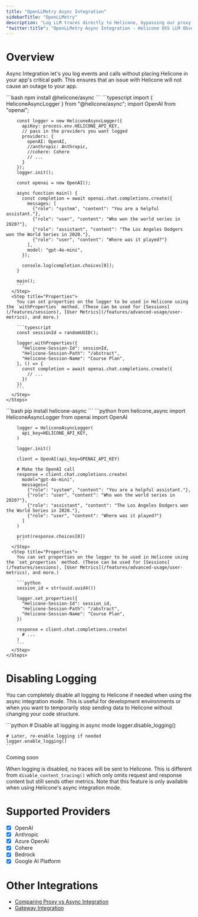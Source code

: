 ```yaml
---
title: "OpenLLMetry Async Integration"
sidebarTitle: "OpenLLMetry"
description: "Log LLM traces directly to Helicone, bypassing our proxy, with OpenLLMetry. Supports OpenAI, Anthropic, Azure OpenAI, Cohere, Bedrock, Google AI Platform, and more."
"twitter:title": "OpenLLMetry Async Integration - Helicone OSS LLM Observability"
---
```


# Overview

Async Integration let's you log events and calls without placing Helicone in your app's critical
path. This ensures that an issue with Helicone will not cause an outage to your app.

<Tabs>
  <Tab title="Node.js">
    <Steps>
      <Step title="Install Helicone Async">
        ```bash
        npm install @helicone/async
        ```
      </Step>
      <Step title="Initialize Logger">
        ```typescript
        import { HeliconeAsyncLogger } from "@helicone/async";
        import OpenAI from "openai";

        const logger = new HeliconeAsyncLogger({
          apiKey: process.env.HELICONE_API_KEY,
          // pass in the providers you want logged
          providers: {
            openAI: OpenAI,
            //anthropic: Anthropic,
            //cohere: Cohere
            // ...
          }
        });
        logger.init();

        const openai = new OpenAI();

        async function main() {
          const completion = await openai.chat.completions.create({
            messages: [
              {"role": "system", "content": "You are a helpful assistant."},
              {"role": "user", "content": "Who won the world series in 2020?"},
              {"role": "assistant", "content": "The Los Angeles Dodgers won the World Series in 2020."},
              {"role": "user", "content": "Where was it played?"}
            ],
            model: "gpt-4o-mini",
          });

          console.log(completion.choices[0]);
        }

        main();
        ```
      </Step>
      <Step title="Properties">
        You can set properties on the logger to be used in Helicone using the `withProperties` method. (These can be used for [Sessions](/features/sessions), [User Metrics](/features/advanced-usage/user-metrics), and more.)

        ```typescript
        const sessionId = randomUUID();

        logger.withProperties({
          "Helicone-Session-Id": sessionId,
          "Helicone-Session-Path": "/abstract",
          "Helicone-Session-Name": "Course Plan",
        }, () => {
          const completion = await openai.chat.completions.create({
            // ...
          })
        })
        ```
      </Step>
    </Steps>

  </Tab>
  <Tab title="Python">
    <Steps>
      <Step title="Install Helicone Async">
        ```bash
        pip install helicone-async
        ```
      </Step>
      <Step title="Initialize Logger">
        ```python
        from helicone_async import HeliconeAsyncLogger
        from openai import OpenAI

        logger = HeliconeAsyncLogger(
          api_key=HELICONE_API_KEY,
        )

        logger.init()

        client = OpenAI(api_key=OPENAI_API_KEY)

        # Make the OpenAI call
        response = client.chat.completions.create(
          model="gpt-4o-mini",
          messages=[
            {"role": "system", "content": "You are a helpful assistant."},
            {"role": "user", "content": "Who won the world series in 2020?"},
            {"role": "assistant", "content": "The Los Angeles Dodgers won the World Series in 2020."},
            {"role": "user", "content": "Where was it played?"}
          ]
        )

        print(response.choices[0])
        ```
      </Step>
      <Step title="Properties">
        You can set properties on the logger to be used in Helicone using the `set_properties` method. (These can be used for [Sessions](/features/sessions), [User Metrics](/features/advanced-usage/user-metrics), and more.)

        ```python
        session_id = str(uuid.uuid4())

        logger.set_properties({
          "Helicone-Session-Id": session_id,
          "Helicone-Session-Path": "/abstract",
          "Helicone-Session-Name": "Course Plan",
        })

        response = client.chat.completions.create(
          # ...
        )
        ```
      </Step>
    </Steps>

  </Tab>
</Tabs>

# Disabling Logging

You can completely disable all logging to Helicone if needed when using the async integration mode. This is useful for development environments or when you want to temporarily stop sending data to Helicone without changing your code structure.

<Tabs>
  <Tab title="Python">
    ```python
    # Disable all logging in async mode
    logger.disable_logging()

    # Later, re-enable logging if needed
    logger.enable_logging()
    ```

  </Tab>
  <Tab title="Node.js">
Coming soon
  </Tab>
</Tabs>

When logging is disabled, no traces will be sent to Helicone. This is different from `disable_content_tracing()` which only omits request and response content but still sends other metrics. Note that this feature is only available when using Helicone's async integration mode.

# Supported Providers

- [x] OpenAI
- [x] Anthropic
- [x] Azure OpenAI
- [x] Cohere
- [x] Bedrock
- [x] Google AI Platform

# Other Integrations

- [Comparing Proxy vs Async Integration](/references/proxy-vs-async)
- [Gateway Integration](/getting-started/integration-method/gateway)
